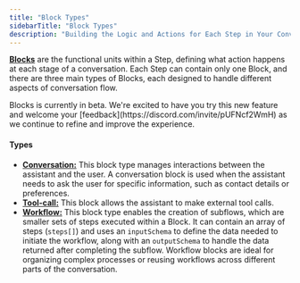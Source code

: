 ```yaml
---
title: "Block Types"
sidebarTitle: "Block Types"
description: "Building the Logic and Actions for Each Step in Your Conversation "
---
```


[**Blocks**](https://api.vapi.ai/api#/Blocks/BlockController_create) are the functional units within a Step, defining what action happens at each stage of a conversation. Each Step can contain only one Block, and there are three main types of Blocks, each designed to handle different aspects of conversation flow.

<Note>
  Blocks is currently in beta. We're excited to have you try this new feature and welcome your [feedback](https://discord.com/invite/pUFNcf2WmH) as we continue to refine and improve the experience.
</Note>

#### Types

- [**Conversation:**]((https://api.vapi.ai/api#:~:text=ConversationBlock)) This block type manages interactions between the assistant and the user. A conversation block is used when the assistant needs to ask the user for specific information, such as contact details or preferences.
- [**Tool-call:**](https://api.vapi.ai/api#:~:text=ToolCallBlock) This block allows the assistant to make external tool calls.
- [**Workflow:**](https://api.vapi.ai/api#:~:text=WorkflowBlock) This block type enables the creation of subflows, which are smaller sets of steps executed within a Block. It can contain an array of steps (`steps[]`) and uses an `inputSchema` to define the data needed to initiate the workflow, along with an `outputSchema` to handle the data returned after completing the subflow. Workflow blocks are ideal for organizing complex processes or reusing workflows across different parts of the conversation.